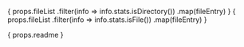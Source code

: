 

{ props.fileList
    .filter(info => info.stats.isDirectory())
    .map(fileEntry)
}
{ props.fileList
    .filter(info => info.stats.isFile())
    .map(fileEntry)
}

<div>
    { props.readme }
</div>